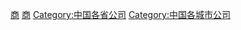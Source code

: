 {{Catnav|頁面分類|各種主題的頁面分類|按國家分類|各國組織|澳門組織}}
{{Catnav|頁面分類|各種主題的頁面分類|依中国各省来作的分类|中国各省经济|澳門經濟}}
{{Catnav|頁面分類|人类社会|组织|各國組織|澳門組織}}
{{Category diffuse}}
{{Commons category|Companies of Macau}}

[[Category:澳門組織|商]]
[[Category:澳門經濟|商]]
[[Category:中国各省公司|Category:中国各省公司]]
[[Category:中国各城市公司|Category:中国各城市公司]]
